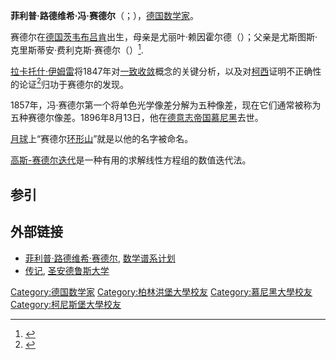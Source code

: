 '''菲利普·路德维希·冯·赛德尔'''（{{lang-de|Philipp Ludwig von Seidel}}；{{bd|1821年|10月23日|1896年|8月13日}}），[[德国|德国]][[数学家|数学家]]。

赛德尔在[[德国|德国]][[茨韦布吕肯|茨韦布吕肯]]出生，母亲是尤丽叶·赖因霍尔德（{{lang-de|Julie Reinhold}}）；父亲是尤斯图斯·克里斯蒂安·费利克斯·赛德尔（{{lang-de|Justus Christian Felix Seidel}}）<ref name="StAndrews">{{cite web |title=菲利普·路德维希·冯·赛德尔|publisher=苏格兰圣安德鲁斯大学,数学与统计学院|date=May 2000 |url=http://www-groups.dcs.st-and.ac.uk/~history/Biographies/Seidel.html}}</ref>.

[[拉卡托什·伊姆雷|拉卡托什·伊姆雷]]将1847年对[[一致收敛|一致收敛]]概念的关键分析，以及对[[奥古斯丁·路易·柯西|柯西]]证明不正确性的论证<ref>{{cite book |last=拉卡托什|first=伊姆雷|authorlink=拉卡托什·伊姆雷|title=证明和反驳|year=1976|publisher=剑桥大学出版|page=141}}</ref>归功于赛德尔的发现。

1857年，冯·赛德尔第一个将单色光学像差分解为五种像差，现在它们通常被称为五种赛德尔像差。1896年8月13日，他在[[德意志帝国|德意志帝国]][[慕尼黑|慕尼黑]]去世。

[[月球|月球]]上“赛德尔[[环形山|环形山]]”就是以他的名字被命名。

[[高斯-赛德尔迭代|高斯-赛德尔迭代]]是一种有用的求解线性方程组的数值迭代法。

== 参引 ==
{{Reflist}}

== 外部链接 ==
*[http://www.genealogy.math.ndsu.nodak.edu/id.php?id=61849 菲利普·路德维希·赛德尔], [[数学谱系计划|数学谱系计划]]
*[http://www-groups.dcs.st-and.ac.uk/~history/Mathematicians/Seidel.html 传记], [[圣安德鲁斯大学|圣安德鲁斯大学]]

{{Authority control}}
{{DEFAULTSORT: Seidel, Philipp Von}}
[[Category:德国数学家|Category:德国数学家]]
[[Category:柏林洪堡大學校友|Category:柏林洪堡大學校友]]
[[Category:慕尼黑大學校友|Category:慕尼黑大學校友]]
[[Category:柯尼斯堡大學校友|Category:柯尼斯堡大學校友]]
{{Germany-mathematician-stub}}